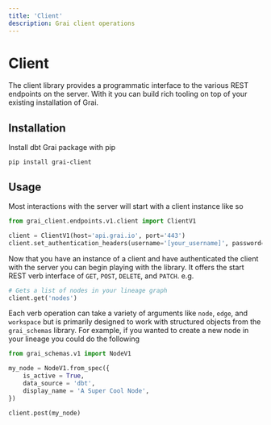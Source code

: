 ```yaml
---
title: 'Client'
description: Grai client operations
---
```


# Client

The client library provides a programmatic interface to the various REST endpoints on the server.
With it you can build rich tooling on top of your existing installation of Grai.

## Installation

Install dbt Grai package with pip

```shell copy
pip install grai-client
```

## Usage

Most interactions with the server will start with a client instance like so

```python copy
from grai_client.endpoints.v1.client import ClientV1

client = ClientV1(host='api.grai.io', port='443')
client.set_authentication_headers(username='[your_username]', password='[your_password]')
```

Now that you have an instance of a client and have authenticated the client with the server
you can begin playing with the library.
It offers the start REST verb interface of `GET`, `POST`, `DELETE`, and `PATCH`. e.g.

```python copy
# Gets a list of nodes in your lineage graph
client.get('nodes')
```

Each verb operation can take a variety of arguments like `node`, `edge`, and `workspace`
but is primarily designed to work with structured objects from the `grai_schemas` library.
For example, if you wanted to create a new node in your lineage you could do the following

```python copy
from grai_schemas.v1 import NodeV1

my_node = NodeV1.from_spec({
    is_active = True,
    data_source = 'dbt',
    display_name = 'A Super Cool Node',
})

client.post(my_node)
```
